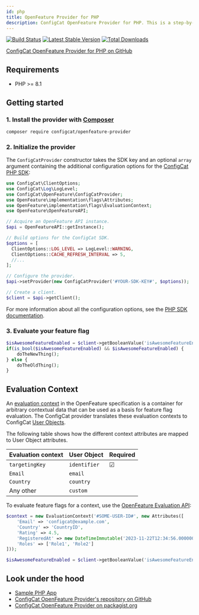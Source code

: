 ```yaml
---
id: php
title: OpenFeature Provider for PHP
description: ConfigCat OpenFeature Provider for PHP. This is a step-by-step guide on how to use ConfigCat with the OpenFeature PHP SDK.
---
```


[![Build Status](https://github.com/configcat/openfeature-php/actions/workflows/ci.yml/badge.svg?branch=main)](https://github.com/configcat/openfeature-php/actions/workflows/ci.yml)
[![Latest Stable Version](https://poser.pugx.org/configcat/openfeature-provider/version)](https://packagist.org/packages/configcat/openfeature-provider)
[![Total Downloads](https://poser.pugx.org/configcat/openfeature-provider/downloads)](https://packagist.org/packages/configcat/openfeature-provider)

<a href="https://github.com/configcat/openfeature-php" target="_blank">ConfigCat OpenFeature Provider for PHP on GitHub</a>

## Requirements
- PHP >= 8.1

## Getting started

### 1. Install the provider with [Composer](https://getcomposer.org/)

```bash
composer require configcat/openfeature-provider
```

### 2. Initialize the provider

The `ConfigCatProvider` constructor takes the SDK key and an optional `array` argument containing the additional configuration options for the [ConfigCat PHP SDK](../../php/#creating-the-configcat-client):

```php
use ConfigCat\ClientOptions;
use ConfigCat\Log\LogLevel;
use ConfigCat\OpenFeature\ConfigCatProvider;
use OpenFeature\implementation\flags\Attributes;
use OpenFeature\implementation\flags\EvaluationContext;
use OpenFeature\OpenFeatureAPI;

// Acquire an OpenFeature API instance.
$api = OpenFeatureAPI::getInstance();

// Build options for the ConfigCat SDK.
$options = [
  ClientOptions::LOG_LEVEL => LogLevel::WARNING,
  ClientOptions::CACHE_REFRESH_INTERVAL => 5,
  //...
];

// Configure the provider.
$api->setProvider(new ConfigCatProvider('#YOUR-SDK-KEY#', $options));

// Create a client.
$client = $api->getClient();
```

For more information about all the configuration options, see the [PHP SDK documentation](../../php/#creating-the-configcat-client).

### 3. Evaluate your feature flag

```php
$isAwesomeFeatureEnabled = $client->getBooleanValue('isAwesomeFeatureEnabled', false);
if(is_bool($isAwesomeFeatureEnabled) && $isAwesomeFeatureEnabled) {
    doTheNewThing();
} else {
    doTheOldThing();
}
```

## Evaluation Context

An <a href="https://openfeature.dev/docs/reference/concepts/evaluation-context" target="_blank">evaluation context</a> in the OpenFeature specification is a container for arbitrary contextual data that can be used as a basis for feature flag evaluation.
The ConfigCat provider translates these evaluation contexts to ConfigCat [User Objects](../../php/#user-object).

The following table shows how the different context attributes are mapped to User Object attributes.

| Evaluation context | User Object  | Required |
| ------------------ | ------------ | -------- |
| `targetingKey`     | `identifier` | &#9745;  | 
| `Email`            | `email`      |          | 
| `Country`          | `country`    |          | 
| Any other          | `custom`     |          | 

To evaluate feature flags for a context, use the <a href="https://openfeature.dev/docs/reference/concepts/evaluation-api/" target="_blank">OpenFeature Evaluation API</a>:

```php
$context = new EvaluationContext('#SOME-USER-ID#', new Attributes([
    'Email' => 'configcat@example.com',
    'Country' => 'CountryID',
    'Rating' => 4.5,
    'RegisteredAt' => new DateTimeImmutable('2023-11-22T12:34:56.0000000Z'),
    'Roles' => ['Role1', 'Role2']
]));

$isAwesomeFeatureEnabled = $client->getBooleanValue('isAwesomeFeatureEnabled', false, $context);
```

## Look under the hood

- <a href="https://github.com/configcat/openfeature-php/tree/main/samples/ConfigCatProvider" target="_blank">Sample PHP App</a>
- <a href="https://github.com/configcat/php-openfeature" target="_blank">ConfigCat OpenFeature Provider's repository on GitHub</a>
- <a href="https://packagist.org/packages/configcat/openfeature-provider" target="_blank">ConfigCat OpenFeature Provider on packagist.org</a>